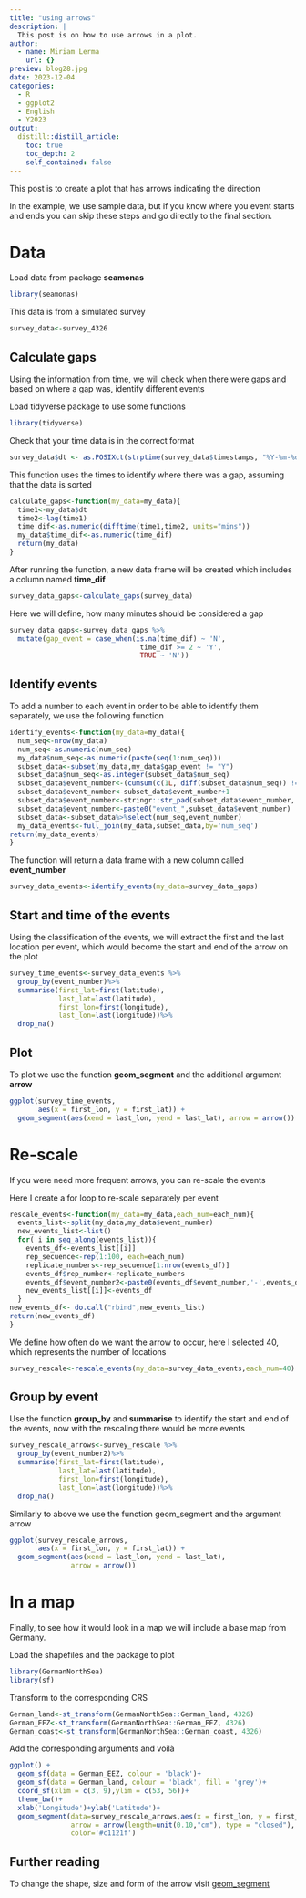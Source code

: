 ```yaml
---
title: "using arrows"
description: |
  This post is on how to use arrows in a plot.
author:
  - name: Miriam Lerma
    url: {}
preview: blog28.jpg
date: 2023-12-04
categories:
  - R
  - ggplot2
  - English
  - Y2023
output:
  distill::distill_article:
    toc: true
    toc_depth: 2
    self_contained: false
---
```



This post is to create a plot that has arrows indicating the direction

In the example, we use sample data, but if you know where you event starts and ends you can skip these steps and go directly to the final section.


# Data

Load data from package **seamonas**

```r
library(seamonas)
```

This data is from a simulated survey

```r
survey_data<-survey_4326
```


## Calculate gaps

Using the information from time, we will check when there were gaps and based on where a gap was, identify different events

Load tidyverse package to use some functions

```r
library(tidyverse)
```

Check that your time data is in the correct format

```r
survey_data$dt <- as.POSIXct(strptime(survey_data$timestamps, "%Y-%m-%d %H:%M:%S"))
```

This function uses the times to identify where there was a gap, assuming that the data is sorted

```r
calculate_gaps<-function(my_data=my_data){
  time1<-my_data$dt
  time2<-lag(time1)
  time_dif<-as.numeric(difftime(time1,time2, units="mins"))
  my_data$time_dif<-as.numeric(time_dif)
  return(my_data)
}
```

After running the function, a new data frame will be created which includes a column named **time_dif**

```r
survey_data_gaps<-calculate_gaps(survey_data)
```

Here we will define, how many minutes should be considered a gap

```r
survey_data_gaps<-survey_data_gaps %>%
  mutate(gap_event = case_when(is.na(time_dif) ~ 'N',
                                time_dif >= 2 ~ 'Y',
                                TRUE ~ 'N'))
```


## Identify events

To add a number to each event in order to be able to identify them separately, we use the following function

```r
identify_events<-function(my_data=my_data){
  num_seq<-nrow(my_data)
  num_seq<-as.numeric(num_seq)
  my_data$num_seq<-as.numeric(paste(seq(1:num_seq)))
  subset_data<-subset(my_data,my_data$gap_event != "Y")
  subset_data$num_seq<-as.integer(subset_data$num_seq)
  subset_data$event_number<-(cumsum(c(1L, diff(subset_data$num_seq)) != 1L))
  subset_data$event_number<-subset_data$event_number+1
  subset_data$event_number<-stringr::str_pad(subset_data$event_number, 3, pad = "0")
  subset_data$event_number<-paste0("event_",subset_data$event_number)
  subset_data<-subset_data%>%select(num_seq,event_number)
  my_data_events<-full_join(my_data,subset_data,by='num_seq')
return(my_data_events)
}
```

The function will return a data frame with a new column called **event_number**

```r
survey_data_events<-identify_events(my_data=survey_data_gaps)
```

## Start and time of the events

Using the classification of the events, we will extract the first and the last location per event, which would become the start and end of the arrow on the plot

```r
survey_time_events<-survey_data_events %>%
  group_by(event_number)%>%
  summarise(first_lat=first(latitude),
            last_lat=last(latitude),
            first_lon=first(longitude),
            last_lon=last(longitude))%>%
  drop_na()
```

## Plot

To plot we use the function **geom_segment** and the additional argument **arrow**

```r
ggplot(survey_time_events,
       aes(x = first_lon, y = first_lat)) +
  geom_segment(aes(xend = last_lon, yend = last_lat), arrow = arrow())
```


# Re-scale

If you were need more frequent arrows, you can re-scale the events

Here I create a for loop to re-scale separately per event

```r
rescale_events<-function(my_data=my_data,each_num=each_num){
  events_list<-split(my_data,my_data$event_number)
  new_events_list<-list()
  for( i in seq_along(events_list)){
    events_df<-events_list[[i]]
    rep_secuence<-rep(1:100, each=each_num)
    replicate_numbers<-rep_secuence[1:nrow(events_df)]
    events_df$rep_number<-replicate_numbers
    events_df$event_number2<-paste0(events_df$event_number,'-',events_df$rep_number)
    new_events_list[[i]]<-events_df
  }
new_events_df<- do.call("rbind",new_events_list)
return(new_events_df)
}
```

We define how often do we want the arrow to occur, here I selected 40, which represents the number of locations

```r
survey_rescale<-rescale_events(my_data=survey_data_events,each_num=40)
```

## Group by event

Use the function **group_by** and **summarise** to identify the start and end of the events, now with the rescaling there would be more events

```r
survey_rescale_arrows<-survey_rescale %>%
  group_by(event_number2)%>%
  summarise(first_lat=first(latitude),
            last_lat=last(latitude),
            first_lon=first(longitude),
            last_lon=last(longitude))%>%
  drop_na()
```

Similarly to above we use the function geom_segment and the argument arrow

```r
ggplot(survey_rescale_arrows,
       aes(x = first_lon, y = first_lat)) +
  geom_segment(aes(xend = last_lon, yend = last_lat), 
               arrow = arrow())
```


# In a map

Finally, to see how it would look in a map we will include a base map from Germany.

Load the shapefiles and the package to plot

```r
library(GermanNorthSea)
library(sf)
```

Transform to the corresponding CRS

```r
German_land<-st_transform(GermanNorthSea::German_land, 4326)
German_EEZ<-st_transform(GermanNorthSea::German_EEZ, 4326)
German_coast<-st_transform(GermanNorthSea::German_coast, 4326)
```

Add the corresponding arguments and voilà

```r
ggplot() + 
  geom_sf(data = German_EEZ, colour = 'black')+
  geom_sf(data = German_land, colour = 'black', fill = 'grey')+ 
  coord_sf(xlim = c(3, 9),ylim = c(53, 56))+
  theme_bw()+
  xlab('Longitude')+ylab('Latitude')+  
  geom_segment(data=survey_rescale_arrows,aes(x = first_lon, y = first_lat,xend = last_lon, yend = last_lat), 
               arrow = arrow(length=unit(0.10,"cm"), type = "closed"),
               color='#c1121f')
```

## Further reading

To change the shape, size and form of the arrow visit [geom_segment](https://ggplot2.tidyverse.org/reference/geom_segment.html)



